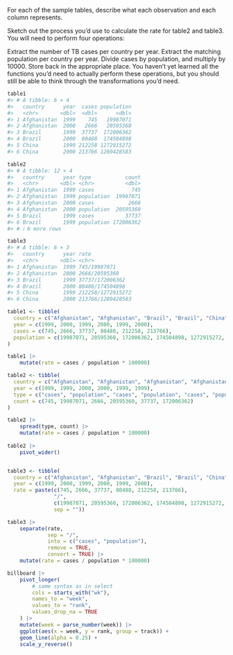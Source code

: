 For each of the sample tables, describe what each observation and each column represents.

Sketch out the process you’d use to calculate the rate for table2 and table3. You will need to perform four operations:

Extract the number of TB cases per country per year.
Extract the matching population per country per year.
Divide cases by population, and multiply by 10000.
Store back in the appropriate place.
You haven’t yet learned all the functions you’d need to actually perform these operations, but you should still be able to think through the transformations you’d need.


```r
table1
#> # A tibble: 6 × 4
#>   country      year  cases population
#>   <chr>       <dbl>  <dbl>      <dbl>
#> 1 Afghanistan  1999    745   19987071
#> 2 Afghanistan  2000   2666   20595360
#> 3 Brazil       1999  37737  172006362
#> 4 Brazil       2000  80488  174504898
#> 5 China        1999 212258 1272915272
#> 6 China        2000 213766 1280428583

table2
#> # A tibble: 12 × 4
#>   country      year type           count
#>   <chr>       <dbl> <chr>          <dbl>
#> 1 Afghanistan  1999 cases            745
#> 2 Afghanistan  1999 population  19987071
#> 3 Afghanistan  2000 cases           2666
#> 4 Afghanistan  2000 population  20595360
#> 5 Brazil       1999 cases          37737
#> 6 Brazil       1999 population 172006362
#> # ℹ 6 more rows

table3
#> # A tibble: 6 × 3
#>   country      year rate             
#>   <chr>       <dbl> <chr>            
#> 1 Afghanistan  1999 745/19987071     
#> 2 Afghanistan  2000 2666/20595360    
#> 3 Brazil       1999 37737/172006362  
#> 4 Brazil       2000 80488/174504898  
#> 5 China        1999 212258/1272915272
#> 6 China        2000 213766/1280428583
```


```r
table1 <- tibble(
  country = c("Afghanistan", "Afghanistan", "Brazil", "Brazil", "China", "China"),
  year = c(1999, 2000, 1999, 2000, 1999, 2000),
  cases = c(745, 2666, 37737, 80488, 212258, 213766),
  population = c(19987071, 20595360, 172006362, 174504898, 1272915272, 1280428583)
)

table1 |> 
    mutate(rate = cases / population * 100000)

table2 <- tibble(
  country = c("Afghanistan", "Afghanistan", "Afghanistan", "Afghanistan", "Brazil", "Brazil"),
  year = c(1999, 1999, 2000, 2000, 1999, 1999),
  type = c("cases", "population", "cases", "population", "cases", "population"),
  count = c(745, 19987071, 2666, 20595360, 37737, 172006362)
)

table2 |> 
    spread(type, count) |> 
    mutate(rate = cases / population * 100000)
    
table2 |> 
    pivot_wider()


table3 <- tibble(
  country = c("Afghanistan", "Afghanistan", "Brazil", "Brazil", "China", "China"),
  year = c(1999, 2000, 1999, 2000, 1999, 2000),
  rate = paste(c(745, 2666, 37737, 80488, 212258, 213766),
               "/",
               c(19987071, 20595360, 172006362, 174504898, 1272915272, 1280428583),
               sep = ""))

table3 |> 
    separate(rate, 
             sep = "/",
             into = c("cases", "population"),
             remove = TRUE,
             convert = TRUE) |> 
    mutate(rate = cases / population * 100000)
```

```r
billboard |> 
    pivot_longer(
        # same syntax as in select
        cols = starts_with("wk"),
        names_to = "week",
        values_to = "rank",
        values_drop_na = TRUE
    ) |> 
    mutate(week = parse_number(week)) |> 
    ggplot(aes(x = week, y = rank, group = track)) +
    geom_line(alpha = 0.25) +
    scale_y_reverse()
```


